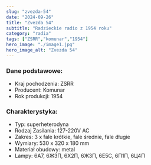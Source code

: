 ```yaml
---
slug: "zvezda-54"
date: "2024-09-26"
title: "Zvezda 54"
subtitle: "Radzieckie radio z 1954 roku"
category: "radia"
tags: ["ZSRR","komunar","1954"]
hero_image: "./image1.jpg"
hero_image_alt: "Zvezda 54"
---
```


### Dane podstawowe:

- Kraj pochodzenia: ZSRR
- Producent: Komunar
- Rok produkcji: 1954

### Charakterystyka:

- Typ: superheterodyna
- Rodzaj Zasilania: 127-220V AC
- Zakres: 3 x fale krótkie, fale średnie, fale długie
- Wymiary: 530 x 320 x 180 mm
- Materiał obudowy: metal
- Lampy: 6А7, 6Ж3П, 6Х2П, 6Ж3П, 6Е5С, 6П1П, 6Ц4П
